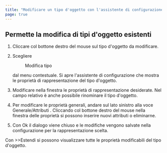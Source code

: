 ```yaml
---
title: "Modificare un tipo d'oggetto con l'assistente di configurazione"
page: true
---
```

## Permette la modifica di tipi d&#39;oggetto esistenti


1. Cliccare col bottone destro del mouse sul tipo d&#39;oggetto da modificare.

2. Scegliere <Menu>Modifica tipo</Menu>  dal menu contestuale. Si apre l&#39;assistente di configurazione che mostra le propriet&#224; di rappresentazione del tipo d&#39;oggetto.

3. Modificare nella finestra le propriet&#224; di rappresentazione desiderate. Nel campo relativo &#232; anche possibile rinominare il tipo d&#39;oggetto.

4. Per modificare le propriet&#224; generali, andare sul lato sinistro alla voce <Italic> Generale/Attributi </Italic> . Cliccando col bottone destro del mouse nella finestra delle propriet&#224; si possono inserire nuovi attributi o eliminarne.

5. Con <Border>Ok</Border>  il dialogo viene chiuso e le modifiche vengono salvate nella configurazione per la rappresentazione scelta.




<Success>
Con  <Border>>>Estendi</Border>  si possono visualizzare tutte le propriet&#224; modificabili del tipo d&#39;oggetto.
</Success>
